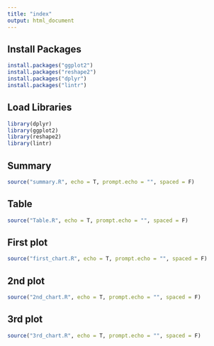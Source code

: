 ```yaml
---
title: "index"
output: html_document
---
```


## Install Packages
```r
install.packages("ggplot2")
install.packages("reshape2")
install.packages("dplyr")
install.packages("lintr")
```

## Load Libraries
```r
library(dplyr)
library(ggplot2)
library(reshape2)
library(lintr)
```

## Summary

```r
source("summary.R", echo = T, prompt.echo = "", spaced = F)
```

## Table

```r
source("Table.R", echo = T, prompt.echo = "", spaced = F)
```

## First plot

```r
source("first_chart.R", echo = T, prompt.echo = "", spaced = F)
```

## 2nd plot

```r
source("2nd_chart.R", echo = T, prompt.echo = "", spaced = F)
```

## 3rd plot

```r
source("3rd_chart.R", echo = T, prompt.echo = "", spaced = F)
```

